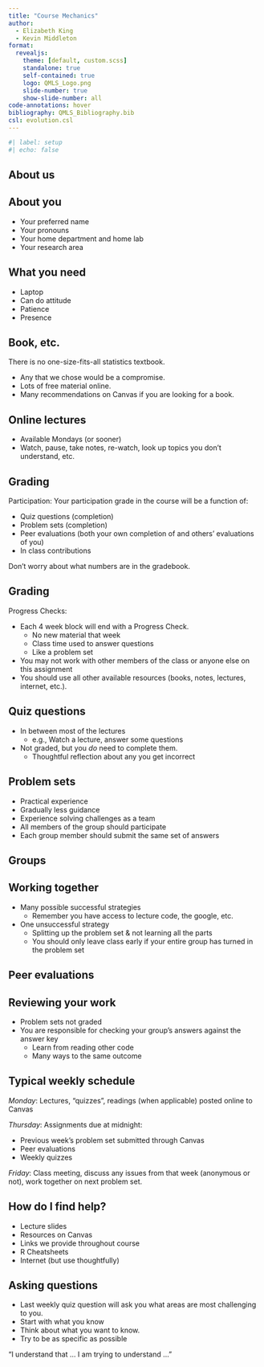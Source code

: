 ```yaml
---
title: "Course Mechanics"
author:
  - Elizabeth King
  - Kevin Middleton
format:
  revealjs:
    theme: [default, custom.scss]
    standalone: true
    self-contained: true
    logo: QMLS_Logo.png
    slide-number: true
    show-slide-number: all
code-annotations: hover
bibliography: QMLS_Bibliography.bib
csl: evolution.csl
---
```


```r
#| label: setup
#| echo: false


```


## About us


## About you

- Your preferred name
- Your pronouns
- Your home department and home lab
- Your research area


## What you need

- Laptop
- Can do attitude
- Patience
- Presence


## Book, etc.

There is no one-size-fits-all statistics textbook.

- Any that we chose would be a compromise.
- Lots of free material online.
- Many recommendations on Canvas if you are looking for a book.


## Online lectures

- Available Mondays (or sooner)
- Watch, pause, take notes, re-watch, look up topics you don't understand, etc.


## Grading

Participation: Your participation grade in the course will be a function of:

- Quiz questions (completion)
- Problem sets (completion)
- Peer evaluations (both your own completion of and others' evaluations of you)
- In class contributions

Don't worry about what numbers are in the gradebook.


## Grading

Progress Checks:

- Each 4 week block will end with a Progress Check.
    - No new material that week
    - Class time used to answer questions
    - Like a problem set
- You may not work with other members of the class or anyone else on this assignment
- You should use all other available resources (books, notes, lectures, internet, etc.).


## Quiz questions

- In between most of the lectures
    - e.g., Watch a lecture, answer some questions
- Not graded, but you *do* need to complete them.
    - Thoughtful reflection about any you get incorrect


## Problem sets

- Practical experience
- Gradually less guidance
- Experience solving challenges as a team
- All members of the group should participate
- Each group member should submit the same set of answers


## Groups


## Working together

- Many possible successful strategies
    - Remember you have access to lecture code, the google, etc.
- One unsuccessful strategy
    - Splitting up the problem set & not learning all the parts
    - You should only leave class early if your entire group has turned in the problem set


## Peer evaluations


## Reviewing your work

- Problem sets not graded
- You are responsible for checking your group's answers against the answer key
    - Learn from reading other code
    - Many ways to the same outcome


## Typical weekly schedule

*Monday*: Lectures, "quizzes", readings (when applicable) posted online to Canvas

*Thursday*: Assignments due at midnight:

- Previous week's problem set submitted through Canvas
- Peer evaluations
- Weekly quizzes

*Friday*: Class meeting, discuss any issues from that week (anonymous or not), work together on next problem set.


## How do I find help?

- Lecture slides
- Resources on Canvas
- Links we provide throughout course
- R Cheatsheets
- Internet (but use thoughtfully)


## Asking questions

- Last weekly quiz question will ask you what areas are most challenging to you.
- Start with what you know
- Think about what you want to know.
- Try to be as specific as possible

"I understand that ... I am trying to understand ..."

